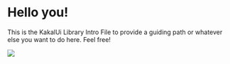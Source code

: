 
<Meta title="Library Example/Intro" />

<style>{`
  .box {
    margin: 2rem 0;
    padding: 2rem;
    background: rgba(233,233,233,0.7);
    border-radius: 3px;
  }
`}</style>

# Hello you!

<div class="box">
  This is the KakalUi Library Intro File to provide a guiding path or whatever else you want to do here. Feel free!
</div>

![](https://media.giphy.com/media/yJFeycRK2DB4c/giphy.gif)